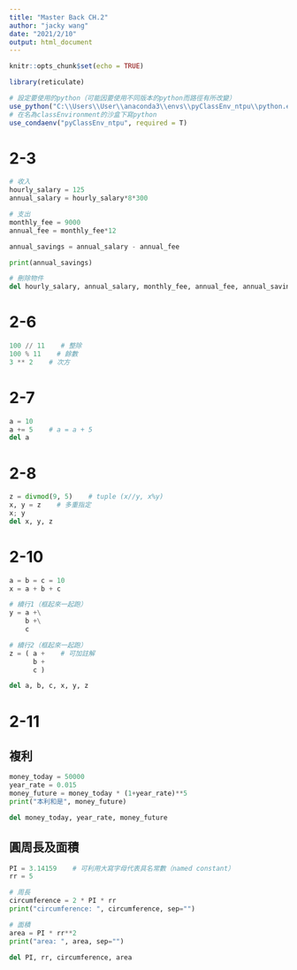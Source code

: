 ```yaml
---
title: "Master Back CH.2"
author: "jacky wang"
date: "2021/2/10"
output: html_document
---
```


```r
knitr::opts_chunk$set(echo = TRUE)

library(reticulate)

# 設定要使用的python（可能因要使用不同版本的python而路徑有所改變）
use_python("C:\\Users\\User\\anaconda3\\envs\\pyClassEnv_ntpu\\python.exe", required = T)
# 在名為classEnvironment的沙盒下寫python
use_condaenv("pyClassEnv_ntpu", required = T)
```



# 2-3

```python

# 收入
hourly_salary = 125
annual_salary = hourly_salary*8*300

# 支出
monthly_fee = 9000
annual_fee = monthly_fee*12

annual_savings = annual_salary - annual_fee

print(annual_savings)

```

```python
# 刪除物件
del hourly_salary, annual_salary, monthly_fee, annual_fee, annual_savings
```



# 2-6

```python

100 // 11    # 整除
100 % 11    # 餘數
3 ** 2    # 次方

```



# 2-7

```python

a = 10
a += 5    # a = a + 5
del a

```



# 2-8

```python

z = divmod(9, 5)    # tuple (x//y, x%y)
x, y = z    # 多重指定
x; y
del x, y, z

```



# 2-10

```python

a = b = c = 10
x = a + b + c

# 續行1（框起來一起跑）
y = a +\
    b +\
    c

# 續行2（框起來一起跑）
z = ( a +    # 可加註解
      b +
      c )

del a, b, c, x, y, z

```



# 2-11

## 複利

```python

money_today = 50000
year_rate = 0.015
money_future = money_today * (1+year_rate)**5
print("本利和是", money_future)

del money_today, year_rate, money_future

```

## 圓周長及面積

```python

PI = 3.14159    # 可利用大寫字母代表具名常數（named constant）
rr = 5

# 周長
circumference = 2 * PI * rr
print("circumference: ", circumference, sep="")

# 面積
area = PI * rr**2
print("area: ", area, sep="")

del PI, rr, circumference, area

```



